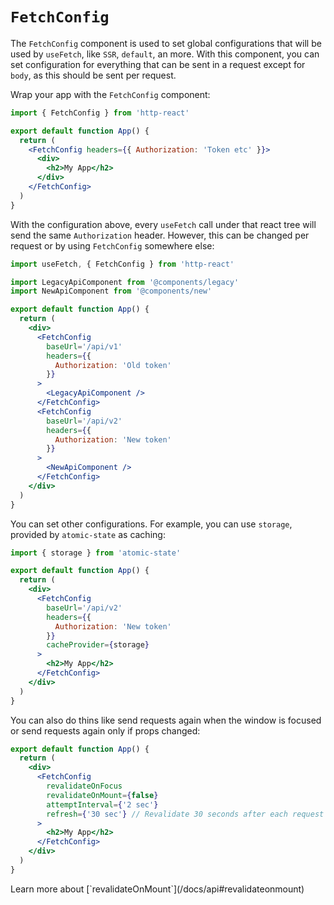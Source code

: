 
# `FetchConfig`

The `FetchConfig` component is used to set global configurations that will be used by `useFetch`, like `SSR`, `default`, an more.
With this component, you can set configuration for everything that can be sent in a request except for `body`, as this should be sent per request.

Wrap your app with the `FetchConfig` component:

```jsx {1,5,9}
import { FetchConfig } from 'http-react'

export default function App() {
  return (
    <FetchConfig headers={{ Authorization: 'Token etc' }}>
      <div>
        <h2>My App</h2>
      </div>
    </FetchConfig>
  )
}
```

With the configuration above, every `useFetch` call under that react tree will send the same `Authorization` header. However, this can be changed per request or by using `FetchConfig` somewhere else:

```jsx {10-13,18-21}
import useFetch, { FetchConfig } from 'http-react'

import LegacyApiComponent from '@components/legacy'
import NewApiComponent from '@components/new'

export default function App() {
  return (
    <div>
      <FetchConfig
        baseUrl='/api/v1'
        headers={{
          Authorization: 'Old token'
        }}
      >
        <LegacyApiComponent />
      </FetchConfig>
      <FetchConfig
        baseUrl='/api/v2'
        headers={{
          Authorization: 'New token'
        }}
      >
        <NewApiComponent />
      </FetchConfig>
    </div>
  )
}
```

You can set other configurations. For example, you can use `storage`, provided by `atomic-state` as caching:

```jsx
import { storage } from 'atomic-state'

export default function App() {
  return (
    <div>
      <FetchConfig
        baseUrl='/api/v2'
        headers={{
          Authorization: 'New token'
        }}
        cacheProvider={storage}
      >
        <h2>My App</h2>
      </FetchConfig>
    </div>
  )
}
```

You can also do thins like send requests again when the window is focused or send requests again only if props changed:

```jsx
export default function App() {
  return (
    <div>
      <FetchConfig
        revalidateOnFocus
        revalidateOnMount={false}
        attemptInterval={'2 sec'}
        refresh={'30 sec'} // Revalidate 30 seconds after each request
      >
        <h2>My App</h2>
      </FetchConfig>
    </div>
  )
}
```

<Callout type='info'>
  Learn more about [`revalidateOnMount`](/docs/api#revalidateonmount)
</Callout>
